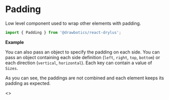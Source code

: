 

# Padding
Low level component used to wrap other elements with padding.
```jsx
import { Padding } from '@drawbotics/react-drylus';
```

__Example__
<Playground component={Padding}>
  <div style={{ border: '1px solid red', display: 'inline-block' }}>
    <Padding>
      <div style={{ background: 'green', height: 100, width: 100 }} />
    </Padding>
  </div>
</Playground>

You can also pass an object to specify the padding on each side. You can pass an object containing each side definition (`left`, `right`, `top`, `bottom`) or each direction (`vertical`, `horizontal`). Each key can contain a value of `Sizes`.

As you can see, the paddings are not combined and each element keeps its padding as expected.

<Playground>
  <>
    <Padding
      size={{
        top: Sizes.LARGE,
        bottom: Sizes.EXTRA_SMALL,
        left: Sizes.DEFAULT,
      }}
      style={{ border: '1px solid red' }}>
      <div style={{ background: 'green', height: 100, width: 100 }} />
    </Padding>
    <Padding
      size={{
        top: Sizes.LARGE,
        bottom: Sizes.EXTRA_SMALL,
        left: Sizes.MASSIVE,
      }}
      style={{ border: '1px solid red' }}>
      <div style={{ background: 'green', height: 100, width: 100 }} />
    </Padding>
    <Padding
      size={{
        vertical: Sizes.SMALL,
        horizontal: Sizes.LARGE,
      }}
      style={{ border: '1px solid red' }}>
      <div style={{ background: 'green', height: 100, width: 100 }} />
    </Padding>
  </>
</Playground>
